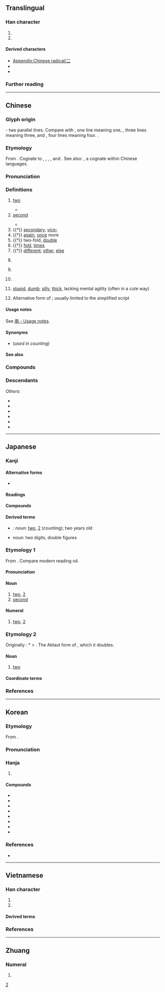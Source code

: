 {{also|Appendix:Variations of "&#61;"}}
{{character info}}
{{character info|⼆}}
{{commonscat}}
==Translingual==
{{stroke order|strokes=2}}
{{stroke order|type=animate}}

===Han character===
{{Han char|rn=7|rad=二|as=00|sn=2|four=10100|canj=MM|ids=⿱一一}}

# {{mul-kangxi radical-def}}
# {{mul-shuowen radical-def|479}}

====Derived characters====
* [[Appendix:Chinese radical/二]]
* {{l|mul|[[仁]], [[𬨜]], [[𠚧]], [[况]], [[元]], [[𡚬]], [[示]], [[忈]], [[𨳏]], [[𨴙]], [[𨶄]], [[三]], [[𠓞]], [[𠮡]], [[夳]], [[𦫽]], [[𫿭]], [[竺]], [[𢨑]]}} <!-- Characters not found in [[Appendix:Chinese radical/二]] -->
* {{l|mul|[[勻]], [[弍]], [[𢎥]], [[𭘾]], [[𡤾]], [[𡰥]], [[𢨧]], [[𡶂]], [[𰀁]], [[𨳎]], [[冃]], [[𡆤]]}} <!-- Characters not found in [[Appendix:Chinese radical/二]] -->

===Further reading===
{{kangxi-ws|二部/二部}}
{{Han ref|kx=0086.010|dkj=00247|dj=0175.060|hdz=10002.010|uh=4E8C}}

[[Category:CJKV radicals| ]]

----

==Chinese==
{{zh-forms|alt=貳-financial,弍,𠄠}}

===Glyph origin===
{{Han etym}}
{{liushu|i}} - two parallel lines. Compare with {{l|zh|一}}, one line meaning one, {{l|zh|三}}, three lines meaning three, and {{l|zh|亖}}, four lines meaning four. {{zh-etym-double|一|one}}.

===Etymology===
From {{inh|zh|sit-pro|*g/s-ni-s}}. Cognate to {{cog|bo|གཉིས}}, {{cog|sip|ཉི}}, {{cog|txg|𗍫}}, {{cog|my|နှစ်}}, and {{cog|ii|ꑍ}}. See also: {{och-l|次|gloss=second; next}}, a cognate within Chinese languages.

===Pronunciation===
{{zh-pron
|m=èr
|m-s=er4
|dg=эр3
|c=ji6
|ca=LL-Q9186-Justinrleung-二.wav
|c-t=ngei5
|g=eo5
|h=pfs=ngi;gd=ngi4
|j=er3
|mb=nī
|md=nê
|mn=zz,ct,zp,kh,tn,tc,yl,sx,mg,pn,sg:jī/xm,qz,jj,tp,lk,km,hc,ph,sg:lī/tc:gī
|mn-t=ri6/ri7/no6
|mn-t_note=no6 - semantic (substitute for {{zh-l|兩|tr=-}})
|w=3nyi,3hher
|w_note=3nyi - colloquial; 3hher - literary
|x=e5
|mc=y
|oc=y
|ma=y
|cat=num,a
}}{{attn|zhx-teo|mn-t_note?}}

===Definitions===
{{zh-hanzi}}

# [[two]]
#: {{zh-x|二 號 線|line no. 2}}
#* {{zh-x|子 曰：「君子 之 道，或 出 或 處{chǔ}，或 默 或 語，'''二''' 人 同 心，其 利 斷 金。同 心 之 言，其 臭{xiù} 如 蘭。」|The Master said, on this, "The ways of good men (different seem). This in a public office toils; that in his home the time beguiles. One man his lips with silence seals; another all his mind reveals. But when '''two''' men are one in heart, not iron bolts keep them apart; the words they in their union use, fragrance like orchid plants diffuse."|CL|ref=Yijing}}
# [[second]]
#: {{zh-x|二哥|second elder brother}}
#* {{zh-x|子 ^墨子 曰：國 有 七 患。七 患 者 何？城郭 溝池 不 可 守 而 治 宮室，一 患 也。邊國 至 境 四鄰 莫 救，'''二''' 患 也。|Mozi said: There are seven causes of worry to a state and they are: (1) When the outer and the inner city walls are not defensible; '''(2)''' When an enemy state is approaching and yet one's neighbours do not come to the rescue.|CL|ref=Mozi}}
# {{†}} [[secondary]], [[vice-]]
# {{†}} [[again]], [[once]] more
# {{†}} two-fold, [[double]]
# {{†}} [[fold]], [[times]]
# {{†}} [[different]]; [[other]], [[else]]
#: {{zh-x|二意}}
#: {{zh-x|二心}}
# {{lb|zh|handwritten|now|informal}} {{n-g|Used as an [[iteration mark]], indicating that the previous [[character]] is [[repeat]]ed; often written at a smaller size.}}
# {{non-gloss definition|Short for "[[twenty]], two hundred or two thousand" after hundreds, thousands and ten thousands.}}
#: {{zh-x|百 二|one hundred twenty|C}}
#: {{zh-x|百 二|one hundred twenty|MN}}
#: {{zh-x|買 電腦 花 了 一 千 '''二'''。|Buying the computer cost me a thousand and '''two hundred''' bucks.}}
# {{non-gloss definition|Short for "[[twenty]] [[cents]]".}}
#: {{zh-x|黃瓜 一 塊 '''二''' 一 斤。|The cucumbers are one dollar '''twenty''' per half kilogram.}}
# {{lb|zh|dialectal Mandarin}} [[stupid]], [[dumb]]; [[silly]], [[thick]], lacking mental agility (often in a cute way)
#: {{zh-x|你 這 人 怎麼 這麼 '''二'''！|Why are you so '''incorrigibly stupid'''!}}
# {{lb|zh|classical}} Alternative form of {{l|zh|貳}}; usually limited to the simplified script
#: {{zh-x|不二过}}

====Usage notes====
See [[兩#Usage notes|兩 - Usage notes]].

====Synonyms====
* (''used in counting'') {{zh-l|兩}}

====See also====
{{Chinese-numbers}}
{{table:playing cards/zh}}

===Compounds===
{{zh-der|hide_pron=1|一二|三二|不二|么二|二世|二乎|二乘|二京|二仲|二伏|二伯|二停|二傳|二儀|二八|二分|二則|二副|二南|二周|二哥|二喬|二四|二天|二妙|二姓|二姚|二娘|二婚|二子|二專|二府|二座|二弦|二心|二志|二惑|二意|二愣|二房|二手|二根|二櫃|二毛|二氣|二漢|二煎|二煤|二爺|二王|二皇|二祖|二禮|二程|二空|二等|二篆|二簧|二絃|二綠|二老|二聖|二胡|二致|二藍|二蘇|二親|二話|二諦|二諾|二謝|二豎|二足|二輪|二門|二陵|二陸|二障|二雅|二難|二黃|小二|巽二|二頭臂肌|二尖瓣|二分明月|二桿子|二分法|二帝三王|二堂舍子|二輪電影|一般無二|二六板|二元酸|二口蟲|二王帖|二百五|二屋裡|二混子|二拇指|二程全書|二吊六|二聖環|二手傳播|一大二小|二朝廷|丁一確二|二半破子|二尺半|二豎為虐|十二子|二千石|二十五史|二踢腳|三言二拍|二手貨|丁一卯二|天無二日|二項定理|丈二金剛|一窮二白|不二門|一身二任|二重性|二名法|二氧化錳|二十八調|二十一條|二三子|加二殷勤|二拉八當|二尾子|二郎腿|二把刀|二缸湯|二疊紀|二五耦|十二律|八文十二|叫二排局|二次革命|一紅二白|二崙鄉|不三不二|二十六史|一心無二|二太爺|一差二誤|二十四孝|十二分|二心兩意|二道毛子|一心二用|十二辰|吃一看二|一蛇二首|十二經|二田制|二不愣|二家花|二程遺書|二話不說|二疊系|二元運算|二次曲線|兩面二舌|二人臺|一來二去|二五附稅|二進制|尺二冤家|二部制|十二金牌|二月革命|二愣子|三平二滿|二腮類|北二高|二百二|市無二價|一乾二淨|二水鄉|二會子|二形花|二路兒|二次曲面|心無二用|心無二想|七十二行|尺二秀才|反二簧|二等分線|二十四|二路腳兒|二年根|二進法|十二生肖|二花臉|二氧化鈦|二進制碼|一差二錯|二不稜登|二十四橋|不二心|店小二|不管一二|二十五弦|二返投唐|市不二價|二項式|二毛子|二次汙染|二軸晶|二夾脖子|二重唱|二等分|二人轉|京二胡|十二次|二次全倒|二手煙|二性子|小二哥|和合二仙|二輪戲院|二面角|不二價|二三其德|哼哈二將|二三其意|十二樓|寡二少雙|十二宮|二朝王醮|十二使徒|二十八宿|一長二短|十二處|十二支|二十四時|二地主|一清二白|二葷鋪|十二萬分|二八佳人|七十二變|二次能源|二度梅|二門不出|二手菸|二氧化硫|二月二|二房東|二化螟|二次大戰|分而為二|二八年華|十二金釵|二元論|二五眼|二郎神|二次感染|十二時|二婚頭|二缶鐘惑|二五八|一石二鳥|二碴兒|少一缺二|二次函數|二和藥|二五更|二賴子|二哥大|一清二楚|十二門論|十二進法|十二碼球|十二指腸|十二因緣|十二分教|二足尊|二十四史|二親等|劃一不二|二行程|二進宮|么二三的|天月二德|三婆二婦|二滿三平|二極管|二鍋頭|二極體|二度燒傷|二陳湯|二重奏|二重國籍|二等國|二流子|二氧化碳|二形人|二娘子|二夫人|三心二意|不二法門|二頭股肌|接二連三|放二四|才貫二酉|的一確二|有死無二|百無一二|百二關山|梅開二度|成三破二|書通二酉|百二山河|毫無二致|略知一二|獨一無二|沒二話|灌口二郎|數一數二|有一無二|破零二落|食不二味|第二把手|第二性徵|第二代|胡二巴越|誓無二志|誓無二心|臣一主二|言無二價|第二職業|點一點二|龜蛇二將|金釵十二|第二世界|連三接二|第二春|連二趕三|連一連二|誓死不二|貴賤無二|第二課堂|隔二偏三|說一不二|田二河|無二|錢崗二|二郎|二社|二噁英|七一二所|二堰|二十|初二|二龍|二崙|二水|二林|二盤|一佛出世，二佛涅槃|一佛出世，二佛升天|一二三自由日|五餅二魚|二打六|二哈}}

===Descendants===
{{CJKV||に|이|nhị}}
''Others'':
* {{desc|bor=1|pcc|ngih}}
* {{desc|bor=1|nod|ᨿᩦ᩵}}
* {{desc|bor=1|lo|ຍີ່}}
* {{desc|bor=1|th|ยี่}}
* {{desc|bor=1|vi|nhì}}
* {{desc|bor=1|za|ngeih}}

{{zh-cat|Beginning|Two}}
{{catlangname|zh|numbers|numeral symbols|numerals|iteration marks}}

----

==Japanese==

===Kanji===
{{ja-kanji|grade=1|rs=二01}}

====Alternative forms====
* {{l|ja|弐}} {{q|financial or formal}}

====Readings====
{{ja-readings
|goon=に
|kanon=じ
|kun=ふた-, ふた-つ, ふ-つ
|nanori=おと, つぐ, つぎ, にい, は, ふ, ふたつ, ふだ, わ
}}

====Compounds====
{{col3-u|ja
|{{ja-r|二%王|に%おう}}
|{{ja-r|二%月|に%がつ}}
|{{ja-r|二%言|に%ごん}}, {{ja-r|二言|ふたこと}}
|{{ja-r|二%重|に%じゅう}}
|{{ja-r|二%乗|じ%じょう}}
|{{ja-r|二%百|に%ひゃく}}
|{{ja-r|二%次|に%じ}}
|{{ja-r|二%字|に%じ}}
|{{ja-r|二%塁|に%るい}}
|{{ja-r|二%階|に%かい}}
|{{ja-r|二%人|ふた%り}}
|{{ja-r|二%心|に%しん}}, {{ja-r|二%心|ふた%ごころ}}
|{{ja-r|二%日|ふつ%か}}
|{{ja-r|二%次%元|に%じ%げん}}
|{{ja-r|二%院%制|に%いん%せい}}
|{{ja-r|二%毛%作|に%もう%さく}}
|{{ja-r|二%刀%流|に%とう%りゅう}}
|{{ja-r|二%人%称|に%にん%しょう}}
|{{ja-r|二%年%草|に%ねん%そう}}
|{{ja-r|二%枚%貝|に%まい%がい}}
|{{ja-r|二%枚%舌|に%まい%じた}}
|{{ja-r|二%枚%目|に%まい%め}}
|{{ja-r|二十%歳|はた%ち}}
|{{ja-r|二十%日|はつ%か}}
|{{ja-r|二%律%背%反|に%りつ%はい%はん}}
|{{ja-r|二%重%人%格|に%じゅう%じん%かく}}
|{{ja-r|二%束%三%文|に%そく%-さん%もん}}
|{{ja-r|十%重%二十%重|と%え%-はた%え}}
|{{ja-r|二つ目|ふたつめ}}
|{{ja-r|二の次|にのつぎ}}
|{{ja-r|二の舞|にのまい}}
}}

====Derived terms====
* {{ja-r|二つ|ふたつ}}: ''noun'': [[two]], [[2]] (counting); two years old
* {{ja-r|二けた|ふたけた}} ''noun'': two digits, double figures

===Etymology 1===
{{ja-kanjitab|に|yomi=o}}
From {{der|ja|ltc|二|t=two|sort=に}}. Compare modern {{cog|cdo|-}} reading ''nê''.

====Pronunciation====
{{ja-pron|yomi=goon|に|acc=1|acc_ref=DJR,NHK|a=Ja-2-ni.ogg}}

====Noun====
{{ja-noun|に}}

# [[two]], [[2]]
# [[second]]
#: {{ja-usex|'''二'''%兎 を 追う者 は 一兎 を も 得ず|'''に'''%と を お.う もの は いっと を も えず|focus on one thing at a time {{qfliteral|one who chases '''two''' rabbits catches neither one}}}}
#: {{ja-usex|'''二''' の 足 を 踏む|'''に''' の あし を ふむ|hesitate; think twice {{qfliteral|step on '''two''' feet}}}}
#: {{ja-usex|'''二'''%階 から 目%薬|'''に'''%かい から め%ぐすり|trying to do an impossible task {{qfliteral|(taking) eye medicine from the '''second''' floor}}}}

====Numeral====
{{cardinalbox|ja|1|2|3|一|三}}
{{ja-pos|numeral|に}}

# {{cln|ja|cardinal numbers}} [[two]], [[2]]

===Etymology 2===
{{ja-kanjitab|ふた|yomi=k}}
Originally {{IPAchar|/huta/}}: *{{IPAchar|[puta]}} > {{IPAchar|[ɸuta]}}. The Ablaut form of {{m|ja|一|tr=hito<small>2</small>||one}}, which it doubles.

====Noun====
{{ja-noun|ふた}}

# [[two]]

====Coordinate terms====
{{japanese number}}

===References===
<references/>

{{cln|ja|numeral symbols|sort=2}}
{{cln|ja|numerals}}
{{topics|ja|Two}}

----

==Korean==

===Etymology===
{{number box|ko|2}}
From {{der|ko|ltc|sort=이|-}} {{ltc-l|二}}. 
{{hanja-ety
|dk={{okm-inline|ᅀᅵᆼ〮|zí}}
|m={{okm-inline|ᅀᅵ〯|zǐ}}
|mh={{okm-inline|두〯|twǔ}}
|m2={{okm-inline|이|i}}
|m2h={{okm-inline|두|twu}}
}}

===Pronunciation===
{{ko-hanja-pron|이|l=y}}

===Hanja===
{{ko-hanja-search}}
{{ko-hanja|둘|두|이}}

# {{hanja form of|이|[[two]]}}

====Compounds====
{{der-top3|Compounds}}
* {{ko-l|이심|二心}}
* {{ko-l|이십|二十}}
* {{ko-l|이월|二月}}
* {{ko-l|이중|二重}}
* {{ko-l|십이|十二}}
* {{ko-l|십이지장|十二指腸}}
* {{ko-l|일구이언|一口二言}}
* {{ko-l|일석이조|一石二鳥}}
{{der-bottom}}

===References===
* {{R:hanjadoc|104}}

[[Category:Korean numeral symbols|2]]

----

==Vietnamese==

===Han character===
{{vi-readings|rs=二00
|hanviet=nhị-tdcndg;tdcntd;gdhn
|phienthiet=
|nom=nhì-tdcndg;tdcntd;gdhn, nhị-tdcntd;gdhn;btcn, nhẹ-tdcndg
}}

# {{han tu form of|nhị|[[two]]}}
# {{Nom form of|nhì|[[two]]}}

====Derived terms====
{{der3|vi
|{{vi-l|二分|nhị phân|}}
|{{vi-l|二度梅|Nhị độ mai|}}
|{{vi-l|二心|nhị tâm|}}
|{{vi-l|二等|nhị đẳng|}}
|{{vi-l|二面|nhị diện|}}
|{{vi-l|第二次世界大戰|đệ nhị thứ thế giới đại chiến|}}
}}

===References===
<references/>

----

==Zhuang==

===Numeral===
{{za-head|numeral}}

# {{za-sawndip form of|ngeih}}

{{attention|za|needs checking}}